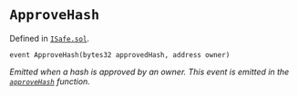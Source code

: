 # `ApproveHash`
Defined in [`ISafe.sol`](https://github.com/safe-global/safe-smart-account/tree/main/contracts/interfaces/ISafe.sol#L16).

```solidity
event ApproveHash(bytes32 approvedHash, address owner)

```

*Emitted when a hash is approved by an owner. This event is emitted in the [`approveHash`](/reference-smart-account/signature-functions/approveHash.mdx) function.*
